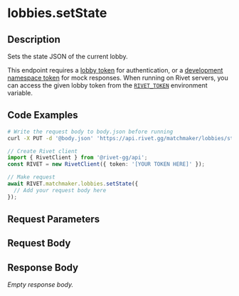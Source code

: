 
# lobbies.setState

## Description

Sets the state JSON of the current lobby.

This endpoint requires a [lobby token](/docs/general/concepts/token-types#matchmaker-lobby) for
authentication, or a [development namespace token](/docs/general/concepts/token-types#namespace-development)
for mock responses. When running on Rivet servers, you can access the given lobby token from the
[`RIVET_TOKEN`](/docs/matchmaker/concepts/lobby-env) environment variable.

## Code Examples

<CodeGroup title='Request' tag='PUT' label='https://api.rivet.gg/matchmaker/lobbies/state'>

```bash {{ "title": "cURL" }}
# Write the request body to body.json before running
curl -X PUT -d '@body.json' 'https://api.rivet.gg/matchmaker/lobbies/state'
```

```ts
// Create Rivet client
import { RivetClient } from '@rivet-gg/api';
const RIVET = new RivetClient({ token: '[YOUR TOKEN HERE]' });

// Make request
await RIVET.matchmaker.lobbies.setState({
  // Add your request body here
});
```

</CodeGroup>

## Request Parameters

## Request Body

## Response Body

_Empty response body._
